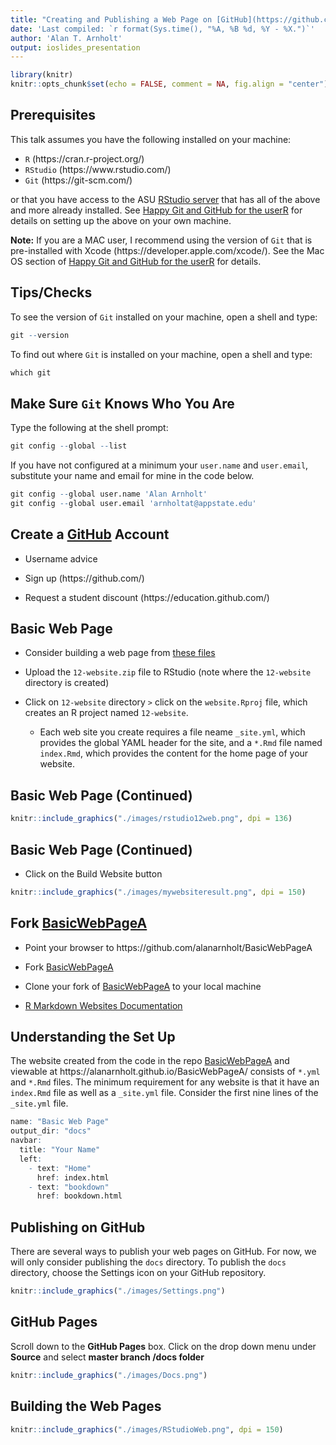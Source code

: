 ```yaml
---
title: "Creating and Publishing a Web Page on [GitHub](https://github.com/)"
date: 'Last compiled: `r format(Sys.time(), "%A, %B %d, %Y - %X.")`'
author: 'Alan T. Arnholt'
output: ioslides_presentation
---
```


```r
library(knitr)
knitr::opts_chunk$set(echo = FALSE, comment = NA, fig.align = "center")
```

## Prerequisites

This talk assumes you have the following installed on your machine:

* `R` (https://cran.r-project.org/) 
* `RStudio` (https://www.rstudio.com/)
* `Git` (https://git-scm.com/)

or that you have access to the ASU [RStudio server](https://mathr.math.appstate.edu/auth-sign-in) that has all of the above and more already installed. See [Happy Git and GitHub for the userR](http://happygitwithr.com/install-git.html) for details on setting up the above on your own machine. 

**Note:** If you are a MAC user, I recommend using the version of `Git` that is pre-installed with Xcode (https://developer.apple.com/xcode/).  See the Mac OS section of [Happy Git and GitHub for the userR](http://happygitwithr.com/install-git.html#mac-os) for details.


## Tips/Checks

To see the version of `Git` installed on your machine, open a shell and type: 

```r
git --version
```

To find out where `Git` is installed on your machine, open a shell and type:

```r
which git
```

## Make Sure `Git` Knows Who You Are

Type the following at the shell prompt:

```r
git config --global --list
```

If you have not configured at a minimum your `user.name` and `user.email`, substitute your name and email for mine in the code below.

```r
git config --global user.name 'Alan Arnholt'
git config --global user.email 'arnholtat@appstate.edu'
```

      


## Create a [GitHub](https://github.com/) Account

* Username advice

* Sign up (https://github.com/)

* Request a student discount (https://education.github.com/)


## Basic Web Page

* Consider building a web page from [these files](http://rmarkdown.rstudio.com/demos/12-website.zip)

* Upload the `12-website.zip` file to RStudio (note where the `12-website` directory is created)

* Click on `12-website` directory `>` click on the `website.Rproj` file, which creates an R project named `12-website`.

  + Each web site you create requires a file neame `_site.yml`, which provides the global YAML header for the site, and a `*.Rmd` file named `index.Rmd`, which provides the content for the home page of your website.
  
## Basic Web Page (Continued)  

```r
knitr::include_graphics("./images/rstudio12web.png", dpi = 136)
```

## Basic Web Page (Continued)  

* Click on the Build Website button

```r
knitr::include_graphics("./images/mywebsiteresult.png", dpi = 150)
```



## Fork [BasicWebPageA](https://github.com/alanarnholt/BasicWebPageA)


* Point your browser to https://github.com/alanarnholt/BasicWebPageA

* Fork [BasicWebPageA](https://github.com/alanarnholt/BasicWebPageA) 

* Clone your fork of [BasicWebPageA](https://github.com/alanarnholt/BasicWebPageA) to your local machine

* [R Markdown Websites Documentation](http://rmarkdown.rstudio.com/rmarkdown_websites.html)

## Understanding the Set Up

The website created from the code in the repo [BasicWebPageA](https://github.com/alanarnholt/BasicWebPageA) and viewable at https://alanarnholt.github.io/BasicWebPageA/ consists of `*.yml` and `*.Rmd` files.  The minimum requirement for any website is that it have an `index.Rmd` file as well as a `_site.yml` file.  Consider the first nine lines of the `_site.yml` file.

```r
name: "Basic Web Page"
output_dir: "docs"
navbar:
  title: "Your Name"
  left:
    - text: "Home"
      href: index.html
    - text: "bookdown"
      href: bookdown.html
```

## Publishing on GitHub

There are several ways to publish your web pages on GitHub.  For now, we will only consider publishing the `docs` directory.  To publish the `docs` directory, choose the Settings icon on your GitHub repository.

```r
knitr::include_graphics("./images/Settings.png")
```

## GitHub Pages

Scroll down to the **GitHub Pages** box.  Click on the drop down menu under **Source** and select **master branch /docs folder**

```r
knitr::include_graphics("./images/Docs.png")
```

## Building the Web Pages

```r
knitr::include_graphics("./images/RStudioWeb.png", dpi = 150)
```